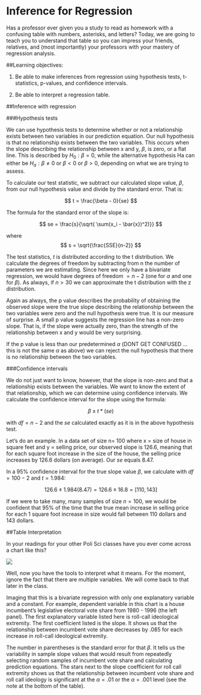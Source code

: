 # Inference for Regression

Has a professor ever given you a study to read as homework with a confusing table with numbers, asterisks, and letters?  Today, we are going to teach you to understand that table so you can impress your friends, relatives, and (most importantly) your professors with your mastery of regression analysis.

##Learning objectives:

1) Be able to make inferences from regression using hypothesis tests, t-statistics, p-values, and confidence intervals.

2) Be able to interpret a regression table.

##Inference with regression

###Hypothesis tests

We can use hypothesis tests to determine whether or not a relationship exists between two variables in our prediction equation. Our null hypothesis is that no relationship exists between the two variables. This occurs when the slope describing the relationship between x and y, $\beta$, is zero, or a flat line.  This is described by $H_0: \beta = 0$, while the alternative hypothesis Ha can either be $H_a: \beta \neq 0$ or $\beta < 0$ or $\beta > 0$, depending on what we are trying to assess.

To calculate our test statistic, we subtract our calculated slope value, $\beta$, from our null hypothesis value and divide by the standard error. That is:

$$ t = \frac{\beta - 0}{se} $$

The formula for the standard error of the slope is:

$$ se = \frac{s}{\sqrt{ \sum(x_i - \bar{x})^2)}} $$

where $$ s = \sqrt{\frac{SSE}{n-2}} $$

The test statistics, $t$ is distributed according to the t distribution.  We calculate the degrees of freedom by subtracting from n the number of parameters we are estimating. Since here we only have a bivariate regression, we would have degrees of freedom $= n -2$ (one for $\alpha$ and one for $\beta$). As always, if $n> 30$ we can approximate the t distribution with the z distribution.

Again as always, the p value describes the probability of obtaining the observed slope were the true slope describing the relationship between the two variables were zero and the null hypothesis were true. It is our measure of surprise. A small p value suggests the regression line has a non-zero slope.  That is, if the slope were actually zero, than the strength of the relationship between x and y would be very surprising.

If the p value is less than our predetermined $\alpha$ (DONT GET CONFUSED ... this is not the same $\alpha$ as above) we can reject the null hypothesis that there is no relationship between the two variables.

###Confidence intervals

We do not just want to know, however, that the slope is non-zero and that a relationship exists between the variables. We want to know the extent of that relationship, which we can determine using confidence intervals.  We calculate the confidence interval for the slope using the formula:

$$ \beta \pm t*(se) $$

with $df = n - 2$ and the $se$ calculated exactly as it is in the above hypothesis test.

Let's do an example. In a data set of size n= 100 where x = size of house in square feet and y = selling price, our observed slope is 126.6, meaning that for each square foot increase in the size of the house, the selling price increases by 126.6 dollars (on average). Our $se$ equals 8.47.

In a 95% confidence interval for the true slope value $\beta$, we calculate with $df = 100 - 2$ and $t = 1.984$:

$$ 126.6 \pm 1.984 (8.47) = 126.6 \pm 16.8 = [110, 143]$$

If we were to take many, many samples of size $n = 100$, we would be confident that 95% of the time that the true mean increase in selling price for each 1 square foot increase in size would fall between 110 dollars and 143 dollars.

##Table Interpretation

In your readings for your other Poli Sci classes have you ever come across a chart like this?

![](/Users/Ian/Dropbox (IsD)/QPM/bookdown-minimal-master/bookdown-minimal-master/_bookdown_files/11.png)

Well, now you have the tools to interpret what it means.  For the moment, ignore the fact that there are multiple variables.  We will come back to that later in the class.

Imaging that this is a bivariate regression with only one explanatory variable and a constant.  For example, dependent variable in this chart is a house incumbent's legislative electoral vote share from 1980 - 1996 (the left panel). The first explanatory variable listed here is roll-call ideological extremity. The first coefficient listed is the slope. It shows us that the relationship between incumbent vote share decreases by .085 for each increase in roll-call ideological extremity. 

The number in parentheses is the standard error for that $\beta$.  It tells us the variability in sample slope values that would result from repeatedly selecting random samples of incumbent vote share and calculating prediction equations. The stars next to the slope coefficient for roll call extremity shows us that the relationship between incumbent vote share and roll call ideology is significant at the $\alpha = .01$ or the $\alpha = .001$ level (see the note at the bottom of the table).